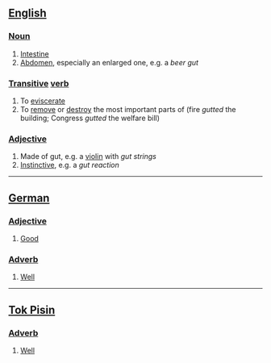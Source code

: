 ==[[English]]==

===[[Noun]]===

# [[Intestine]]
# [[Abdomen]], especially an enlarged one, e.g. a ''beer gut''

===[[Transitive]] [[verb]]===

# To [[eviscerate]]
# To [[remove]] or [[destroy]] the most important parts of (fire ''gutted'' the building; Congress ''gutted'' the welfare bill)

===[[Adjective]]===

# Made of gut, e.g. a [[violin]] with ''gut strings''
# [[Instinctive]], e.g. a ''gut reaction''

----
==[[German]]==

===[[Adjective]]===

# [[Good]]

===[[Adverb]]===

# [[Well]]

----
==[[Tok Pisin]]==

===[[Adverb]]===

# [[Well]]